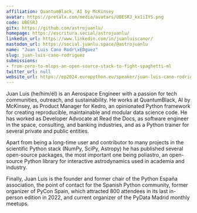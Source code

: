```yaml
---
affiliation: QuantumBlack, AI by McKinsey
avatar: https://pretalx.com/media/avatars/UBESRJ_kx1iIYS.png
code: UBESRJ
gitx: https://github.com/astrojuanlu/
homepage: https://escritura.social/astrojuanlu/
linkedin_url: https://www.linkedin.com/in/juanluiscanor/
mastodon_url: https://social.juanlu.space/@astrojuanlu
name: "Juan Luis Cano Rodr\xEDguez"
slug: juan-luis-cano-rodriguez
submissions:
- from-zero-to-mlops-an-open-source-stack-to-fight-spaghetti-ml
twitter_url: null
website_url: https://ep2024.europython.eu/speaker/juan-luis-cano-rodriguez
---
```


Juan Luis (he/him/él) is an Aerospace Engineer with a passion for tech communities, outreach, and sustainability. He works at QuantumBlack, AI by McKinsey, as Product Manager for Kedro, an opinionated Python framework for creating reproducible, maintainable and modular data science code. He has worked as Developer Advocate at Read the Docs, as software engineer in the space, consulting, and banking industries, and as a Python trainer for several private and public entities.

Apart from being a long-time user and contributor to many projects in the scientific Python stack (NumPy, SciPy, Astropy) he has published several open-source packages, the most important one being poliastro, an open-source Python library for interactive astrodynamics used in academia and industry.

Finally, Juan Luis is the founder and former chair of the Python España association, the point of contact for the Spanish Python community, former organizer of PyCon Spain, which attracted 800 attendees in its last in-person edition in 2022, and current organizer of the PyData Madrid monthly meetups.
